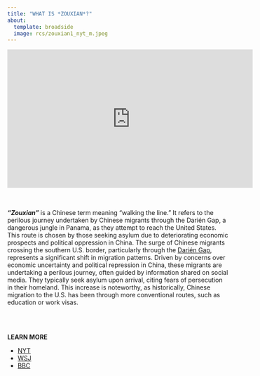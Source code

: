 ```yaml
---
title: "WHAT IS *ZOUXIAN*?"
about:
  template: broadside
  image: rcs/zouxian1_nyt_m.jpeg
---
```


```{=html}
<iframe width="560" height="315" src="https://www.youtube-nocookie.com/embed/MayDxKco3OE?si=Zy5x9EcQk0Z_hl9m&amp;start=85&end=133" title="YouTube video player" frameborder="0" allow="accelerometer; autoplay; clipboard-write; encrypted-media; gyroscope; picture-in-picture; web-share" allowfullscreen></iframe>    
```
<br> </br> ***"Zouxian"*** is a Chinese term meaning "walking the line." It refers to the perilous journey undertaken by Chinese migrants through the Darién Gap, a dangerous jungle in Panama, as they attempt to reach the United States. This route is chosen by those seeking asylum due to deteriorating economic prospects and political oppression in China. The surge of Chinese migrants crossing the southern U.S. border, particularly through the [Darién Gap](https://en.wikipedia.org/wiki/Dari%C3%A9n_Gap){target="_blank"}, represents a significant shift in migration patterns. Driven by concerns over economic uncertainty and political repression in China, these migrants are undertaking a perilous journey, often guided by information shared on social media. They typically seek asylum upon arrival, citing fears of persecution in their homeland. This increase is noteworthy, as historically, Chinese migration to the U.S. has been through more conventional routes, such as education or work visas.

<br> </br>

**LEARN MORE**

-   [NYT](https://www.nytimes.com/2023/12/03/business/darien-gap-china-immigration.html){target="_blank"}
-   [WSJ](https://www.wsj.com/articles/determined-to-flee-china-thousands-take-a-long-dangerous-route-to-the-southern-u-s-border-73acfbe9){target="_blank"}
-   [BBC](https://www.bbc.com/news/world-us-canada-64008633){target="_blank"}
